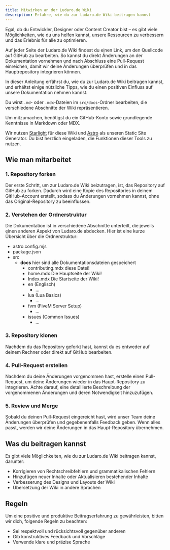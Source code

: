 ```yaml
---
title: Mitwirken an der Ludaro.de Wiki  
description: Erfahre, wie du zur Ludaro.de Wiki beitragen kannst
---
```


Egal, ob du Entwickler, Designer oder Content Creator bist – es gibt viele Möglichkeiten, wie du uns helfen kannst, unsere Ressourcen zu verbessern und das Erlebnis für alle zu optimieren.

Auf jeder Seite der Ludaro.de Wiki findest du einen Link, um den Quellcode auf GitHub zu bearbeiten. So kannst du direkt Änderungen an der Dokumentation vornehmen und nach Abschluss eine Pull-Request einreichen, damit wir deine Änderungen überprüfen und in das Hauptrepository integrieren können.

In dieser Anleitung erfährst du, wie du zur Ludaro.de Wiki beitragen kannst, und erhältst einige nützliche Tipps, wie du einen positiven Einfluss auf unsere Dokumentation nehmen kannst.

Du wirst `.md`- oder `.mdx`-Dateien im `src/docs`-Ordner bearbeiten, die verschiedene Abschnitte der Wiki repräsentieren.

Um mitzumachen, benötigst du ein GitHub-Konto sowie grundlegende Kenntnisse in Markdown oder MDX.

Wir nutzen [Starlight](https://starlight.astro.build/) für diese Wiki und [Astro](https://astro.build/) als unseren Static Site Generator. Du bist herzlich eingeladen, die Funktionen dieser Tools zu nutzen.

## Wie man mitarbeitet

### 1. Repository forken

Der erste Schritt, um zur Ludaro.de Wiki beizutragen, ist, das Repository auf GitHub zu forken. Dadurch wird eine Kopie des Repositories in deinem GitHub-Account erstellt, sodass du Änderungen vornehmen kannst, ohne das Original-Repository zu beeinflussen.

### 2. Verstehen der Ordnerstruktur

Die Dokumentation ist in verschiedene Abschnitte unterteilt, die jeweils einen anderen Aspekt von Ludaro.de abdecken. Hier ist eine kurze Übersicht über die Ordnerstruktur:


<FileTree>

- astro.config.mjs
- package.json
- src
  - **docs** hier sind alle Dokumentationsdateien gespeichert
    - contributing.mdx diese Datei!
    - home.mdx Die Hauptseite der Wiki!
    - Index.mdx Die Startseite der Wiki!
    - en (Englisch)
        - ...
    - lua (Lua Basics)
        - ...
    - fvm (FiveM Server Setup)
        - ...
    - issues (Common Issues)
        - ...
</FileTree>

### 3. Repository klonen

Nachdem du das Repository geforkt hast, kannst du es entweder auf deinem Rechner oder direkt auf GitHub bearbeiten.

### 4. Pull-Request erstellen

Nachdem du deine Änderungen vorgenommen hast, erstelle einen Pull-Request, um deine Änderungen wieder in das Haupt-Repository zu integrieren. Achte darauf, eine detaillierte Beschreibung der vorgenommenen Änderungen und deren Notwendigkeit hinzuzufügen.

### 5. Review und Merge

Sobald du deinen Pull-Request eingereicht hast, wird unser Team deine Änderungen überprüfen und gegebenenfalls Feedback geben. Wenn alles passt, werden wir deine Änderungen in das Haupt-Repository übernehmen.

## Was du beitragen kannst

Es gibt viele Möglichkeiten, wie du zur Ludaro.de Wiki beitragen kannst, darunter:

- Korrigieren von Rechtschreibfehlern und grammatikalischen Fehlern
- Hinzufügen neuer Inhalte oder Aktualisieren bestehender Inhalte
- Verbesserung des Designs und Layouts der Wiki
- Übersetzung der Wiki in andere Sprachen

## Regeln

Um eine positive und produktive Beitragserfahrung zu gewährleisten, bitten wir dich, folgende Regeln zu beachten:

- Sei respektvoll und rücksichtsvoll gegenüber anderen
- Gib konstruktives Feedback und Vorschläge
- Verwende klare und präzise Sprache